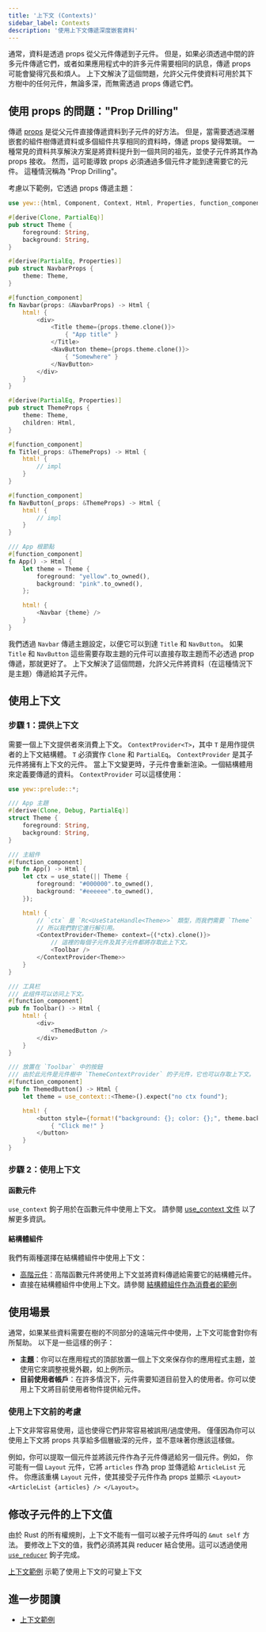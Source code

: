 ```yaml
---
title: '上下文 (Contexts)'
sidebar_label: Contexts
description: '使用上下文傳遞深度嵌套資料'
---
```


通常，資料是透過 props 從父元件傳遞到子元件。
但是，如果必須透過中間的許多元件傳遞它們，或者如果應用程式中的許多元件需要相同的訊息，傳遞 props 可能會變得冗長和煩人。
上下文解決了這個問題，允許父元件使資料可用於其下方樹中的任何元件，無論多深，而無需透過 props 傳遞它們。

## 使用 props 的問題："Prop Drilling"

傳遞 [props](./function-components/properties.mdx) 是從父元件直接傳遞資料到子元件的好方法。
但是，當需要透過深層嵌套的組件樹傳遞資料或多個組件共享相同的資料時，傳遞 props 變得繁瑣。
一種常見的資料共享解決方案是將資料提升到一個共同的祖先，並使子元件將其作為 props 接收。
然而，這可能導致 props 必須通過多個元件才能到達需要它的元件。
這種情況稱為 "Prop Drilling"。

考慮以下範例，它透過 props 傳遞主題：

```rust
use yew::{html, Component, Context, Html, Properties, function_component};

#[derive(Clone, PartialEq)]
pub struct Theme {
    foreground: String,
    background: String,
}

#[derive(PartialEq, Properties)]
pub struct NavbarProps {
    theme: Theme,
}

#[function_component]
fn Navbar(props: &NavbarProps) -> Html {
    html! {
        <div>
            <Title theme={props.theme.clone()}>
                { "App title" }
            </Title>
            <NavButton theme={props.theme.clone()}>
                { "Somewhere" }
            </NavButton>
        </div>
    }
}

#[derive(PartialEq, Properties)]
pub struct ThemeProps {
    theme: Theme,
    children: Html,
}

#[function_component]
fn Title(_props: &ThemeProps) -> Html {
    html! {
        // impl
    }
}

#[function_component]
fn NavButton(_props: &ThemeProps) -> Html {
    html! {
        // impl
    }
}

/// App 根節點
#[function_component]
fn App() -> Html {
    let theme = Theme {
        foreground: "yellow".to_owned(),
        background: "pink".to_owned(),
    };

    html! {
        <Navbar {theme} />
    }
}
```

我們透過 `Navbar` 傳遞主題設定，以便它可以到達 `Title` 和 `NavButton`。
如果 `Title` 和 `NavButton` 這些需要存取主題的元件可以直接存取主題而不必透過 prop 傳遞，那就更好了。
上下文解決了這個問題，允許父元件將資料（在這種情況下是主題）傳遞給其子元件。

## 使用上下文

### 步驟 1：提供上下文

需要一個上下文提供者來消費上下文。 `ContextProvider<T>`，其中 `T` 是用作提供者的上下文結構體。
`T` 必須實作 `Clone` 和 `PartialEq`。 `ContextProvider` 是其子元件將擁有上下文的元件。
當上下文變更時，子元件會重新渲染。一個結構體用來定義要傳遞的資料。 `ContextProvider` 可以這樣使用：

```rust
use yew::prelude::*;

/// App 主題
#[derive(Clone, Debug, PartialEq)]
struct Theme {
    foreground: String,
    background: String,
}

/// 主組件
#[function_component]
pub fn App() -> Html {
    let ctx = use_state(|| Theme {
        foreground: "#000000".to_owned(),
        background: "#eeeeee".to_owned(),
    });

    html! {
        // `ctx` 是 `Rc<UseStateHandle<Theme>>` 類型，而我們需要 `Theme`
        // 所以我們對它進行解引用。
        <ContextProvider<Theme> context={(*ctx).clone()}>
            // 這裡的每個子元件及其子元件都將存取此上下文。
            <Toolbar />
        </ContextProvider<Theme>>
    }
}

/// 工具栏
/// 此组件可以访问上下文。
#[function_component]
pub fn Toolbar() -> Html {
    html! {
        <div>
            <ThemedButton />
        </div>
    }
}

/// 放置在 `Toolbar` 中的按鈕
/// 由於此元件是元件樹中 `ThemeContextProvider` 的子元件，它也可以存取上下文。
#[function_component]
pub fn ThemedButton() -> Html {
    let theme = use_context::<Theme>().expect("no ctx found");

    html! {
        <button style={format!("background: {}; color: {};", theme.background, theme.foreground)}>
            { "Click me!" }
        </button>
    }
}
```

### 步驟 2：使用上下文

#### 函數元件

`use_context` 鉤子用於在函數元件中使用上下文。
請參閱 [use_context 文件](https://yew-rs-api.web.app/next/yew/functional/fn.use_context.html) 以了解更多資訊。

#### 結構體組件

我們有兩種選擇在結構體組件中使用上下文：

- [高階元件](../advanced-topics/struct-components/hoc.mdx)：高階函數元件將使用上下文並將資料傳遞給需要它的結構體元件。
- 直接在結構體組件中使用上下文。請參閱 [結構體組件作​​為消費者的範例](https://github.com/yewstack/yew/tree/master/examples/contexts/src/struct_component_subscriber.rs)

## 使用場景

通常，如果某些資料需要在樹的不同部分的遠端元件中使用，上下文可能會對你有所幫助。
以下是一些這樣的例子：

-   **主題**：你可以在應用程式的頂部放置一個上下文來保存你的應用程式主題，並使用它來調整視覺外觀，如上例所示。
-   **目前使用者帳戶**：在許多情況下，元件需要知道目前登入的使用者。你可以使用上下文將目前使用者物件提供給元件。

### 使用上下文前的考慮

上下文非常容易使用，這也使得它們非常容易被誤用/過度使用。
僅僅因為你可以使用上下文將 props 共享給多個層級深的元件，並不意味著你應該這樣做。

例如，你可以提取一個元件並將該元件作為子元件傳遞給另一個元件。例如，
你可能有一個 `Layout` 元件，它將 `articles` 作為 prop 並傳遞給 `ArticleList` 元件。
你應該重構 `Layout` 元件，使其接受子元件作為 props 並顯示 `<Layout> <ArticleList {articles} /> </Layout>`。

## 修改子元件的上下文值

由於 Rust 的所有權規則，上下文不能有一個可以被子元件呼叫的 `&mut self` 方法。
要修改上下文的值，我們必須將其與 reducer 結合使用。這可以透過使用
[`use_reducer`](https://yew-rs-api.web.app/next/yew/functional/fn.use_reducer.html) 鉤子完成。

[上下文範例](https://github.com/yewstack/yew/tree/master/examples/contexts) 示範了使用上下文的可變上下文

## 進一步閱讀

- [上下文範例](https://github.com/yewstack/yew/tree/master/examples/contexts)